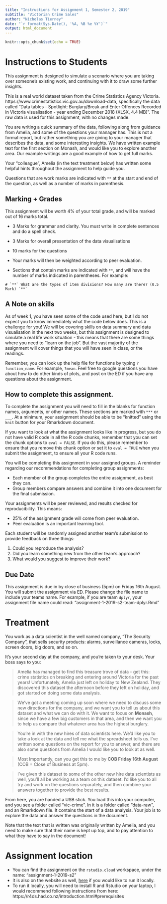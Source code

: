 ```yaml
---
title: "Instructions for Assignment 1, Semester 2, 2019"
subtitle: "Victorian Crime Sales"
author: "Nicholas Tierney"
date: "`r format(Sys.Date(), '%A, %B %e %Y')`"
output: html_document
---
```


```r
knitr::opts_chunk$set(echo = TRUE)
```

# Instructions to Students

This assignment is designed to simulate a scenario where you are taking over someone's existing work, and continuing with it to draw some further insights.
 
This is a real world dataset taken from the Crime Statistics Agency Victoria.  https://www.crimestatistics.vic.gov.au/download-data, specifically the data called "Data tables - Spotlight: Burglary/Break and Enter Offences Recorded in Victoria visualisation - year ending December 2018 (XLSX, 4.4 MB)". The raw data is used for this assignment, with no changes made.

You are writing a quick summary of the data, following along from guidance from Amelia, and some of the questions your manager has. This is not a formal report, but rather something you are giving to your manager that describes the data, and some interesting insights. We have written example text for the first section on Monash, and would like you to explore another area. Our example writings are a good example of how to get full marks.

Your "colleague", Amelia (in the text treatment below) has written some helpful hints throughout the assignment to help guide you.

Questions that are work marks are indicated with `**` at the start and end of the question, as well as a number of marks in parenthesis.

## Marking + Grades

This assignment will be worth 4% of your total grade, and will be marked out of 16 marks total.

* 3 Marks for grammar and clarity. You must write in complete sentences and do a spell check.
* 3 Marks for overall presentation of the data visualisations
* 10 marks for the questions

* Your marks will then be weighted according to peer evaluation.

* Sections that contain marks are indicated with `**`, and will have the number of marks indicated in parentheses. For example:

```
# `**` What are the types of item divisions? How many are there? (0.5 Mark) `**`
```


## A Note on skills

As of week 1, you have seen some of the code used here, but I do not expect you to know immediately what the code below does. This is a challenge for you! We will be covering skills on data summary and data visualisation in the next two weeks, but this assignment is designed to simulate a real life work situation - this means that there are some things where you need to "learn on the job". But the vast majority of the assignment will cover things that you will have seen in class, or the readings.

Remember, you can look up the help file for functions by typing `?function_name`. For example, `?mean`. Feel free to google questions you have about how to do other kinds of plots, and post on the ED if you have any questions about the assignment.

## How to complete this assignment.

To complete the assignment you will need to fill in the blanks for function names, arguments, or other names. These sections are marked with `***` or `___`. At a minimum, your assignment should be able to be "knitted" using the `knit` button for your Rmarkdown document. 

If you want to look at what the assignment looks like in progress, but you do not have valid R code in all the R code chunks, remember that you can set the chunk options to `eval = FALSE`. If you do this, please remember to ensure that you remove this chunk option or set it to `eval = TRUE` when you submit the assignment, to ensure all your R code runs.

You will be completing this assignment in your assigned groups. A reminder regarding our recommendations for completing group assignments:

 * Each member of the group completes the entire assignment, as best they can.
 * Group members compare answers and combine it into one document for the final submission. 

Your assignments will be peer reviewed, and results checked for reproducibility. This means:

* 25% of the assignment grade will come from peer evaluation. 
* Peer evaluation is an important learning tool. 

Each student will be randomly assigned another team's submission to provide feedback on three things: 

  1. Could you reproduce the analysis? 
  2. Did you learn something new from the other team's approach?
  3. What would you suggest to improve their work?


## Due Date

This assignment is due in by close of business (5pm) on Friday 16th August. You will submit the assignment via ED. Please change the file name to include your teams name. For example, if you are team `dplyr`, your assignment file name could read: "assignment-1-2019-s2-team-dplyr.Rmd"

# Treatment

You work as a data scientist in the well named company, "The Security Company", that sells security products: alarms, surveillance cameras, locks, screen doors, big doors, and so on.

It's your second day at the company, and you're taken to your desk. Your boss says to you:

> Amelia has managed to find this treasure trove of data - get this: crime statistics on breaking and entering around Victoria for the past years! Unfortunately, Amelia just left on holiday to New Zealand. They discovered this dataset the afternoon before they left on holiday, and got started on doing some data analysis.

> We've got a meeting coming up soon where we need to discuss some new directions for the company, and we want you to tell us about this dataset and what we can do with it. We want to focus on **Monash**, since we have a few big customers in that area, and then we want you to help us compare that whatever area has the highest burglary.

> You're in with the new hires of data scientists here. We'd like you to take a look at the data and tell me what the spreadsheet tells us. I've written some questions on the report for you to answer, and there are also some questions from Amelia I would like you to look at as well.

> Most Importantly, can you get this to me by **COB Friday 16th August** (COB = Close of Business at 5pm).

> I've given this dataset to some of the other new hire data scientists as well, you'll all be working as a team on this dataset. I'd like you to all try and work on the questions separately, and then combine your answers together to provide the best results.

From here, you are handed a USB stick. You load this into your computer, and you see a folder called "vic-crime". In it is a folder called "data-raw", and an Rmarkdown file. It contains the start of a data analysis. Your job is to explore the data and answer the questions in the document.

Note that the text that is written was originally written by Amelia, and you need to make sure that their name is kept up top, and to pay attention to what they have to say in the document!

# Assignment location

* You can find the assignment on the `rstudio.cloud` workspace, under the name: "assignment-1-2019-s2"
* It is also on the website as well, [here](http://dmac.dicook.org/assignments/assignment-1-2019-s2/assignment-1-2019-s2.Rmd) if you would like to run it locally. 
* To run it locally, you will need to install R and Rstudio on your laptop, I would recommend following instructions from here: https://r4ds.had.co.nz/introduction.html#prerequisites
